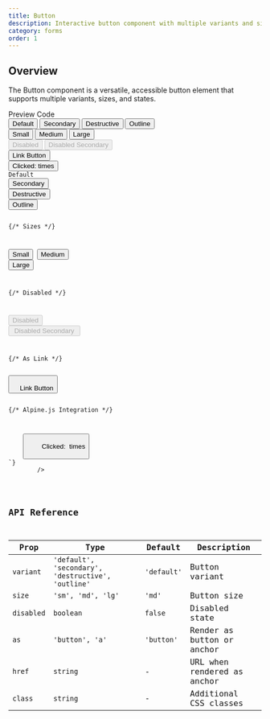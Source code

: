 ```yaml
---
title: Button
description: Interactive button component with multiple variants and sizes
category: forms
order: 1
---
```



## Overview

The Button component is a versatile, accessible button element that supports multiple variants, sizes, and states.

<Tabs defaultValue="preview" class="h-auto">
    <TabsList variant="pills" slot="list">
        <TabsTrigger value="preview" variant="pills">
            Preview
        </TabsTrigger>
        <TabsTrigger value="code" variant="pills">
            Code
        </TabsTrigger>
    </TabsList>
    <TabsContent value="preview" preview class="space-y-4">
            <div class="flex flex-row gap-4 flex-wrap justify-center items-center">
                <Button variant="default">Default</Button>
                <Button variant="secondary">Secondary</Button>
                <Button variant="destructive">Destructive</Button>
                <Button variant="outline">Outline</Button>
            </div>
            <div class="flex flex-row gap-4 flex-wrap justify-center items-center">
                <Button size="sm">Small</Button>
                <Button size="md">Medium</Button>
                <Button size="lg">Large</Button>
            </div>
            <div class="flex flex-row gap-4 flex-wrap justify-center items-center">
                <Button disabled>Disabled</Button>
                <Button variant="secondary" disabled>Disabled Secondary</Button>
            </div>
            <div class="flex flex-row gap-4 flex-wrap justify-center items-center">
                <Button as="a" href="#" variant="outline">Link Button</Button>
                <div x-data="{ count: 0 }">
                    <Button x-on:click="count++">Clicked: <span x-text="count"></span> times</Button>
                </div>
            </div>
    </TabsContent>
    <TabsContent value="code">
        <Code
            language="astro"
            code={`---
---
{/* Variants */}
<Button variant="default">Default</Button>
<Button variant="secondary">Secondary</Button>
<Button variant="destructive">Destructive</Button>
<Button variant="outline">Outline</Button>

{/* Sizes */}

<Button size="sm">Small</Button>
<Button size="md">Medium</Button>
<Button size="lg">Large</Button>

{/* Disabled */}

<Button disabled>Disabled</Button>
<Button variant="secondary" disabled>
    Disabled Secondary
</Button>

{/* As Link */}

<Button as="a" href="#" variant="outline">
    Link Button
</Button>

{/* Alpine.js Integration */}

<div x-data="{ count: 0 }">
    <Button x-on:click="count++">
        Clicked: <span x-text="count"></span> times
    </Button>
</div>`}
        />
    </TabsContent>
</Tabs>

## API Reference

| Prop       | Type                                               | Default     | Description                 |
| ---------- | -------------------------------------------------- | ----------- | --------------------------- |
| `variant`  | `'default', 'secondary', 'destructive', 'outline'` | `'default'` | Button variant              |
| `size`     | `'sm', 'md', 'lg'`                                 | `'md'`      | Button size                 |
| `disabled` | `boolean`                                          | `false`     | Disabled state              |
| `as`       | `'button', 'a'`                                    | `'button'`  | Render as button or anchor  |
| `href`     | `string`                                           | -           | URL when rendered as anchor |
| `class`    | `string`                                           | -           | Additional CSS classes      |
